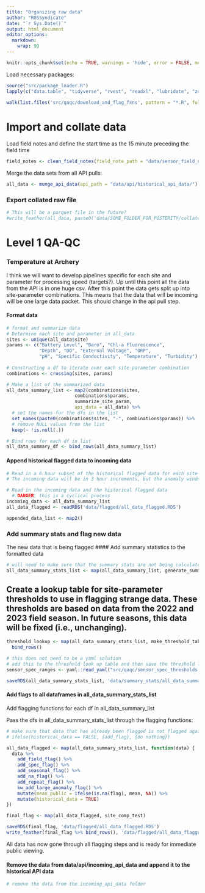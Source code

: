 ```yaml
---
title: "Organizing raw data"
author: "ROSSyndicate"
date: "`r Sys.Date()`"
output: html_document
editor_options: 
  markdown: 
    wrap: 90
---
```


```r
knitr::opts_chunk$set(echo = TRUE, warnings = 'hide', error = FALSE, message = 'hide')
```

Load necessary packages:

```r
source("src/package_loader.R")
lapply(c("data.table", "tidyverse", "rvest", "readxl", "lubridate", "zoo", "padr","plotly", "feather", "RcppRoll", "yaml", "ggpubr", "profvis", "janitor"), package_loader)

walk(list.files('src/qaqc/download_and_flag_fxns', pattern = "*.R", full.names = TRUE, recursive = TRUE), source)
```

# Import and collate data

Load field notes and define the start time as the 15 minute preceding the field time
```r
field_notes <- clean_field_notes(field_note_path = "data/sensor_field_notes.xlsx")
```

Merge the data sets from all API pulls:
```r
all_data <- munge_api_data(api_path = "data/api/historical_api_data/")
```

### Export collated raw file

```r
# This will be a parquet file in the future?
#write_feather(all_data, paste0('data/SOME_FOLDER_FOR_POSTERITY/collated_raw_sonde_v', Sys.Date(), '.feather'))
```

# Level 1 QA-QC

### Temperature at Archery

I think we will want to develop pipelines specific for each site and parameter for processing speed (targets?).
Up until this point all the data from the API is in one huge csv. After this point the data gets split up into site-parameter combinations.
This means that the data that will be incoming will be one large data packet. This should change in the api pull step.

#### Format data
```r
# format and summarize data
# Determine each site and parameter in all_data 
sites <- unique(all_data$site)
params <- c("Battery Level", "Baro", "Chl-a Fluorescence", 
            "Depth", "DO", "External Voltage", "ORP", 
            "pH", "Specific Conductivity", "Temperature", "Turbidity")
 
# Constructing a df to iterate over each site-parameter combination
combinations <- crossing(sites, params)

# Make a list of the summarized data
all_data_summary_list <- map2(combinations$sites, 
                         combinations$params, 
                         summarize_site_param,
                         api_data = all_data) %>% 
  # set the names for the dfs in the list
  set_names(paste0(combinations$sites, "-", combinations$params)) %>% 
  # remove NULL values from the list
  keep(~ !is.null(.))

# Bind rows for each df in list
all_data_summary_df <- bind_rows(all_data_summary_list)
```

#### Append historical flagged data to incoming data
```r
# Read in a 6 hour subset of the historical flagged data for each site-parameter combination
# The incoming data will be in 3 hour increments, but the anomaly window flag needs 6 hours of data, so we will need to append to 6 hours of historical data to the incoming data

# Read in the incoming data and the historical flagged data
  # DANGER: this is a cyclical process
incoming_data <- all_data_summary_list
all_data_flagged <- readRDS('data/flagged/all_data_flagged.RDS')

appended_data_list <- map2() 
```

### Add summary stats and flag new data
The new data that is being flagged 
#### Add summary statistics to the formatted data
```r
# will need to make sure that the summary stats are not being calculated for the top of the data that has already been flagged
all_data_summary_stats_list <- map(all_data_summary_list, generate_summary_statistics)
```

## Create a lookup table for site-parameter thresholds to use in flagging strange data. These thresholds are based on data from the 2022 and 2023 field season. In future seasons, this data will be fixed (i.e., unchanging). 

```r
threshold_lookup <- map(all_data_summary_stats_list, make_threshold_table) %>%
  bind_rows()

# this does not need to be a yaml solution
# add this to the threshold look up table and then save the threshold look up table 
sensor_spec_ranges <- yaml::read_yaml("src/qaqc/sensor_spec_thresholds.yml")

saveRDS(all_data_summary_stats_list, 'data/summary_stats/all_data_summary_stats_list.RDS')
```

#### Add flags to all dataframes in all_data_summary_stats_list
Add flagging functions for each df in all_data_summary_list

Pass the dfs in all_data_summary_stats_list through the flagging functions:

```r
# make sure that data that has already been flagged is not flagged again, except for the large anomaly flag
# ifelse(historical_data == FALSE, {add_flag}, {do nothing})

all_data_flagged <- map(all_data_summary_stats_list, function(data) {
  data %>%
    add_field_flag() %>%
    add_spec_flag() %>%
    add_seasonal_flag() %>%
    add_na_flag() %>%
    add_repeat_flag() %>% 
    kw_add_large_anomaly_flag() %>%
    mutate(mean_public = ifelse(is.na(flag), mean, NA)) %>%
    mutate(historical_data = TRUE)
})

final_flag <- map(all_data_flagged, site_comp_test)

saveRDS(final_flag, 'data/flagged/all_data_flagged.RDS')
write_feather(final_flag %>% bind_rows(), 'data/flagged/all_data_flagged.feather')
```

All data has now gone through all flagging steps and is ready for immediate public viewing.

#### Remove the data from data/api/incoming_api_data and append it to the historical API data
```r
# remove the data from the incoming_api_data folder
```